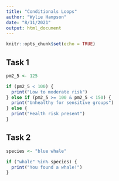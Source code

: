 ```yaml
---
title: "Conditionals Loops"
author: "Wylie Hampson"
date: "8/11/2021"
output: html_document
---
```


```r
knitr::opts_chunk$set(echo = TRUE)
```

## Task 1

```r
pm2_5 <- 125

if (pm2_5 < 100) {
  print("Low to moderate risk")
} else if (pm2_5 >= 100 & pm2_5 < 150) {
  print("Unhealthy for sensitive groups")
} else {
  print("Health risk present")
}
```

## Task 2

```r
species <- "blue whale"

if ("whale" %in% species) {
  print("You found a whale!")
}
```

